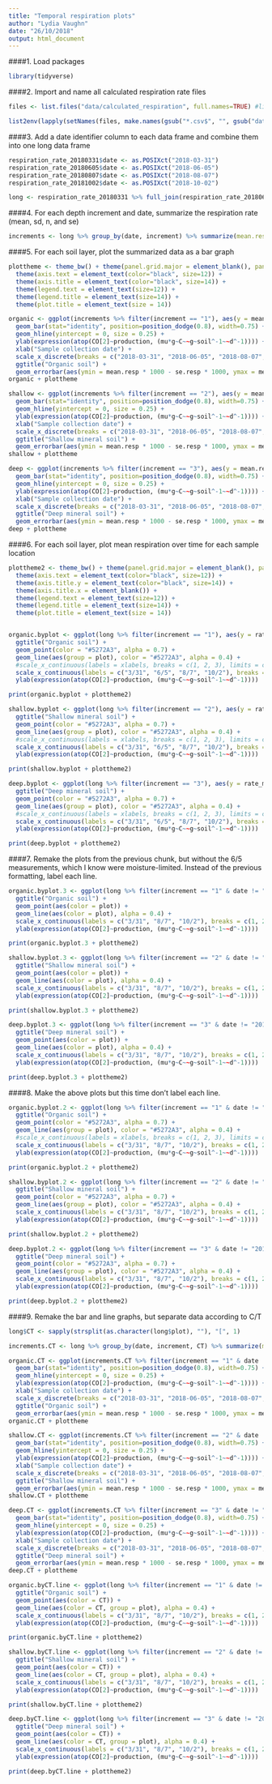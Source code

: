 ```yaml
---
title: "Temporal respiration plots"
author: "Lydia Vaughn"
date: "26/10/2018"
output: html_document
---
```


####1. Load packages
```r
library(tidyverse)
```

####2. Import and name all calculated respiration rate files 
```r
files <- list.files("data/calculated_respiration", full.names=TRUE) #list files in folder

list2env(lapply(setNames(files, make.names(gsub("*.csv$", "", gsub("data.calculated_respiration.", "", x = files)))), read.csv), envir = .GlobalEnv) #convert list of files to separate, named data frames
```

####3. Add a date identifier column to each data frame and combine them into one long data frame
```r
respiration_rate_20180331$date <- as.POSIXct("2018-03-31")
respiration_rate_20180605$date <- as.POSIXct("2018-06-05")
respiration_rate_20180807$date <- as.POSIXct("2018-08-07")
respiration_rate_20181002$date <- as.POSIXct("2018-10-02")

long <- respiration_rate_20180331 %>% full_join(respiration_rate_20180605) %>% full_join(respiration_rate_20180807) %>% full_join(respiration_rate_20181002)
```

####4. For each depth increment and date, summarize the respiration rate (mean, sd, n, and se)
```r
increments <- long %>% group_by(date, increment) %>% summarize(mean.resp = mean(rate_mgC_d_g)) %>% full_join(long %>% group_by(date, increment) %>% summarize(sd.resp = sd(rate_mgC_d_g))) %>% full_join(long %>% group_by(date, increment) %>% summarize(n.resp = length(rate_mgC_d_g))) %>% mutate(se.resp = sd.resp / n.resp^0.5)
```

####5. For each soil layer, plot the summarized data as a bar graph
```r
plottheme <- theme_bw() + theme(panel.grid.major = element_blank(), panel.grid.minor = element_blank(), panel.background = element_blank()) +
  theme(axis.text = element_text(color="black", size=12)) +
  theme(axis.title = element_text(color="black", size=14)) +
  theme(legend.text = element_text(size=12)) +
  theme(legend.title = element_text(size=14)) +
  theme(plot.title = element_text(size = 14))

organic <- ggplot(increments %>% filter(increment == "1"), aes(y = mean.resp * 1000, x = as.factor(date))) +
  geom_bar(stat="identity", position=position_dodge(0.8), width=0.75) +
  geom_hline(yintercept = 0, size = 0.25) +
  ylab(expression(atop(CO[2]~production, (mu*g~C~~g~soil^-1~~d^-1)))) +
  xlab("Sample collection date") +
  scale_x_discrete(breaks = c("2018-03-31", "2018-06-05", "2018-08-07", "2018-10-02"), labels = c("3/31", "6/5", "8/7", "10/2")) +
  ggtitle("Organic soil") +
  geom_errorbar(aes(ymin = mean.resp * 1000 - se.resp * 1000, ymax = mean.resp * 1000 + se.resp * 1000), position = position_dodge(0.8), width = 0.2, size = 0.4) 
organic + plottheme

shallow <- ggplot(increments %>% filter(increment == "2"), aes(y = mean.resp * 1000, x = as.factor(date))) +
  geom_bar(stat="identity", position=position_dodge(0.8), width=0.75) +
  geom_hline(yintercept = 0, size = 0.25) +
  ylab(expression(atop(CO[2]~production, (mu*g~C~~g~soil^-1~~d^-1)))) +
  xlab("Sample collection date") +
  scale_x_discrete(breaks = c("2018-03-31", "2018-06-05", "2018-08-07", "2018-10-02"), labels = c("3/31", "6/5", "8/7", "10/2")) +
  ggtitle("Shallow mineral soil") +
  geom_errorbar(aes(ymin = mean.resp * 1000 - se.resp * 1000, ymax = mean.resp * 1000 + se.resp * 1000), position = position_dodge(0.8), width = 0.2, size = 0.4) 
shallow + plottheme

deep <- ggplot(increments %>% filter(increment == "3"), aes(y = mean.resp * 1000, x = as.factor(date))) +
  geom_bar(stat="identity", position=position_dodge(0.8), width=0.75) +
  geom_hline(yintercept = 0, size = 0.25) +
  ylab(expression(atop(CO[2]~production, (mu*g~C~~g~soil^-1~~d^-1)))) +
  xlab("Sample collection date") +
  scale_x_discrete(breaks = c("2018-03-31", "2018-06-05", "2018-08-07", "2018-10-02"), labels = c("3/31", "6/5", "8/7", "10/2")) +
  ggtitle("Deep mineral soil") +
  geom_errorbar(aes(ymin = mean.resp * 1000 - se.resp * 1000, ymax = mean.resp * 1000 + se.resp * 1000), position = position_dodge(0.8), width = 0.2, size = 0.4) 
deep + plottheme
```

####6. For each soil layer, plot mean respiration over time for each sample location
```r
plottheme2 <- theme_bw() + theme(panel.grid.major = element_blank(), panel.grid.minor = element_blank(), panel.background = element_blank()) +
  theme(axis.text = element_text(color="black", size=12)) +
  theme(axis.title.y = element_text(color="black", size=14)) +
  theme(axis.title.x = element_blank()) +
  theme(legend.text = element_text(size=12)) +
  theme(legend.title = element_text(size=14)) +
  theme(plot.title = element_text(size = 14))


organic.byplot <- ggplot(long %>% filter(increment == "1"), aes(y = rate_mgC_d_g * 1000, x = as.numeric(as.factor(date)), group = plot)) +
  ggtitle("Organic soil") +
  geom_point(color = "#5272A3", alpha = 0.7) +
  geom_line(aes(group = plot), color = "#5272A3", alpha = 0.4) +
  #scale_x_continuous(labels = xlabels, breaks = c(1, 2, 3), limits = c(1, 3)) +
  scale_x_continuous(labels = c("3/31", "6/5", "8/7", "10/2"), breaks = c(1, 2, 3, 4), limits = c(1, 4))+
  ylab(expression(atop(CO[2]~production, (mu*g~C~~g~soil^-1~~d^-1)))) 

print(organic.byplot + plottheme2)

shallow.byplot <- ggplot(long %>% filter(increment == "2"), aes(y = rate_mgC_d_g * 1000, x = as.numeric(as.factor(date)), group = plot)) +
  ggtitle("Shallow mineral soil") +
  geom_point(color = "#5272A3", alpha = 0.7) +
  geom_line(aes(group = plot), color = "#5272A3", alpha = 0.4) +
  #scale_x_continuous(labels = xlabels, breaks = c(1, 2, 3), limits = c(1, 3)) +
  scale_x_continuous(labels = c("3/31", "6/5", "8/7", "10/2"), breaks = c(1, 2, 3, 4), limits = c(1, 4)) +
  ylab(expression(atop(CO[2]~production, (mu*g~C~~g~soil^-1~~d^-1)))) 

print(shallow.byplot + plottheme2)

deep.byplot <- ggplot(long %>% filter(increment == "3"), aes(y = rate_mgC_d_g * 1000, x = as.numeric(as.factor(date)), group = plot)) +
  ggtitle("Deep mineral soil") +
  geom_point(color = "#5272A3", alpha = 0.7) +
  geom_line(aes(group = plot), color = "#5272A3", alpha = 0.4) +
  #scale_x_continuous(labels = xlabels, breaks = c(1, 2, 3), limits = c(1, 3)) +
  scale_x_continuous(labels = c("3/31", "6/5", "8/7", "10/2"), breaks = c(1, 2, 3, 4), limits = c(1, 4)) +
  ylab(expression(atop(CO[2]~production, (mu*g~C~~g~soil^-1~~d^-1)))) 

print(deep.byplot + plottheme2)
```

####7. Remake the plots from the previous chunk, but without the 6/5 measurements, which I know were moisture-limited.  Instead of the previous formatting, label each line.
```r
organic.byplot.3 <- ggplot(long %>% filter(increment == "1" & date != "2018-06-05"), aes(y = rate_mgC_d_g * 1000, x = as.numeric(as.factor(date)))) +
  ggtitle("Organic soil") +
  geom_point(aes(color = plot)) +
  geom_line(aes(color = plot), alpha = 0.4) +
  scale_x_continuous(labels = c("3/31", "8/7", "10/2"), breaks = c(1, 2, 3), limits = c(1, 3))+
  ylab(expression(atop(CO[2]~production, (mu*g~C~~g~soil^-1~~d^-1)))) 

print(organic.byplot.3 + plottheme2)

shallow.byplot.3 <- ggplot(long %>% filter(increment == "2" & date != "2018-06-05"), aes(y = rate_mgC_d_g * 1000, x = as.numeric(as.factor(date)))) +
  ggtitle("Shallow mineral soil") +
  geom_point(aes(color = plot)) +
  geom_line(aes(color = plot), alpha = 0.4) +
  scale_x_continuous(labels = c("3/31", "8/7", "10/2"), breaks = c(1, 2, 3), limits = c(1, 3))+
  ylab(expression(atop(CO[2]~production, (mu*g~C~~g~soil^-1~~d^-1)))) 

print(shallow.byplot.3 + plottheme2)

deep.byplot.3 <- ggplot(long %>% filter(increment == "3" & date != "2018-06-05"), aes(y = rate_mgC_d_g * 1000, x = as.numeric(as.factor(date)))) +
  ggtitle("Deep mineral soil") +
  geom_point(aes(color = plot)) +
  geom_line(aes(color = plot), alpha = 0.4) +
  scale_x_continuous(labels = c("3/31", "8/7", "10/2"), breaks = c(1, 2, 3), limits = c(1, 3))+
  ylab(expression(atop(CO[2]~production, (mu*g~C~~g~soil^-1~~d^-1)))) 

print(deep.byplot.3 + plottheme2)
```

####8. Make the above plots but this time don't label each line.
```r
organic.byplot.2 <- ggplot(long %>% filter(increment == "1" & date != "2018-06-05"), aes(y = rate_mgC_d_g * 1000, x = as.numeric(as.factor(date)), group = plot)) +
  ggtitle("Organic soil") +
  geom_point(color = "#5272A3", alpha = 0.7) +
  geom_line(aes(group = plot), color = "#5272A3", alpha = 0.4) +
  #scale_x_continuous(labels = xlabels, breaks = c(1, 2, 3), limits = c(1, 3)) +
  scale_x_continuous(labels = c("3/31", "8/7", "10/2"), breaks = c(1, 2, 3), limits = c(1, 3))+
  ylab(expression(atop(CO[2]~production, (mu*g~C~~g~soil^-1~~d^-1)))) 

print(organic.byplot.2 + plottheme2)

shallow.byplot.2 <- ggplot(long %>% filter(increment == "2" & date != "2018-06-05"), aes(y = rate_mgC_d_g * 1000, x = as.numeric(as.factor(date)), group = plot)) +
  ggtitle("Shallow mineral soil") +
  geom_point(color = "#5272A3", alpha = 0.7) +
  geom_line(aes(group = plot), color = "#5272A3", alpha = 0.4) +
  scale_x_continuous(labels = c("3/31", "8/7", "10/2"), breaks = c(1, 2, 3), limits = c(1, 3))+
  ylab(expression(atop(CO[2]~production, (mu*g~C~~g~soil^-1~~d^-1)))) 

print(shallow.byplot.2 + plottheme2)

deep.byplot.2 <- ggplot(long %>% filter(increment == "3" & date != "2018-06-05"), aes(y = rate_mgC_d_g * 1000, x = as.numeric(as.factor(date)), group = plot)) +
  ggtitle("Deep mineral soil") +
  geom_point(color = "#5272A3", alpha = 0.7) +
  geom_line(aes(group = plot), color = "#5272A3", alpha = 0.4) +
  scale_x_continuous(labels = c("3/31", "8/7", "10/2"), breaks = c(1, 2, 3), limits = c(1, 3))+
  ylab(expression(atop(CO[2]~production, (mu*g~C~~g~soil^-1~~d^-1)))) 

print(deep.byplot.2 + plottheme2)
```

####9. Remake the bar and line graphs, but separate data according to C/T
```r
long$CT <- sapply(strsplit(as.character(long$plot), ""), "[", 1)

increments.CT <- long %>% group_by(date, increment, CT) %>% summarize(mean.resp = mean(rate_mgC_d_g)) %>% full_join(long %>% group_by(date, increment) %>% summarize(sd.resp = sd(rate_mgC_d_g))) %>% full_join(long %>% group_by(date, increment) %>% summarize(n.resp = length(rate_mgC_d_g))) %>% mutate(se.resp = sd.resp / n.resp^0.5)

organic.CT <- ggplot(increments.CT %>% filter(increment == "1" & date != "2018-06-05"), aes(y = mean.resp * 1000, x = as.factor(date), fill = CT)) +
  geom_bar(stat="identity", position=position_dodge(0.8), width=0.75) +
  geom_hline(yintercept = 0, size = 0.25) +
  ylab(expression(atop(CO[2]~production, (mu*g~C~~g~soil^-1~~d^-1)))) +
  xlab("Sample collection date") +
  scale_x_discrete(breaks = c("2018-03-31", "2018-06-05", "2018-08-07", "2018-10-02"), labels = c("3/31", "6/5", "8/7", "10/2")) +
  ggtitle("Organic soil") +
  geom_errorbar(aes(ymin = mean.resp * 1000 - se.resp * 1000, ymax = mean.resp * 1000 + se.resp * 1000), position = position_dodge(0.8), width = 0.2, size = 0.4) 
organic.CT + plottheme

shallow.CT <- ggplot(increments.CT %>% filter(increment == "2" & date != "2018-06-05"), aes(y = mean.resp * 1000, x = as.factor(date), fill = CT)) +
  geom_bar(stat="identity", position=position_dodge(0.8), width=0.75) +
  geom_hline(yintercept = 0, size = 0.25) +
  ylab(expression(atop(CO[2]~production, (mu*g~C~~g~soil^-1~~d^-1)))) +
  xlab("Sample collection date") +
  scale_x_discrete(breaks = c("2018-03-31", "2018-06-05", "2018-08-07", "2018-10-02"), labels = c("3/31", "6/5", "8/7", "10/2")) +
  ggtitle("Shallow mineral soil") +
  geom_errorbar(aes(ymin = mean.resp * 1000 - se.resp * 1000, ymax = mean.resp * 1000 + se.resp * 1000), position = position_dodge(0.8), width = 0.2, size = 0.4) 
shallow.CT + plottheme

deep.CT <- ggplot(increments.CT %>% filter(increment == "3" & date != "2018-06-05"), aes(y = mean.resp * 1000, x = as.factor(date), fill = CT)) +
  geom_bar(stat="identity", position=position_dodge(0.8), width=0.75) +
  geom_hline(yintercept = 0, size = 0.25) +
  ylab(expression(atop(CO[2]~production, (mu*g~C~~g~soil^-1~~d^-1)))) +
  xlab("Sample collection date") +
  scale_x_discrete(breaks = c("2018-03-31", "2018-06-05", "2018-08-07", "2018-10-02"), labels = c("3/31", "6/5", "8/7", "10/2")) +
  ggtitle("Deep mineral soil") +
  geom_errorbar(aes(ymin = mean.resp * 1000 - se.resp * 1000, ymax = mean.resp * 1000 + se.resp * 1000), position = position_dodge(0.8), width = 0.2, size = 0.4) 
deep.CT + plottheme

organic.byCT.line <- ggplot(long %>% filter(increment == "1" & date != "2018-06-05"), aes(y = rate_mgC_d_g * 1000, x = as.numeric(as.factor(date)))) +
  ggtitle("Organic soil") +
  geom_point(aes(color = CT)) +
  geom_line(aes(color = CT, group = plot), alpha = 0.4) +
  scale_x_continuous(labels = c("3/31", "8/7", "10/2"), breaks = c(1, 2, 3), limits = c(1, 3))+
  ylab(expression(atop(CO[2]~production, (mu*g~C~~g~soil^-1~~d^-1)))) 

print(organic.byCT.line + plottheme2)

shallow.byCT.line <- ggplot(long %>% filter(increment == "2" & date != "2018-06-05"), aes(y = rate_mgC_d_g * 1000, x = as.numeric(as.factor(date)))) +
  ggtitle("Shallow mineral soil") +
  geom_point(aes(color = CT)) +
  geom_line(aes(color = CT, group = plot), alpha = 0.4) +
  scale_x_continuous(labels = c("3/31", "8/7", "10/2"), breaks = c(1, 2, 3), limits = c(1, 3))+
  ylab(expression(atop(CO[2]~production, (mu*g~C~~g~soil^-1~~d^-1)))) 

print(shallow.byCT.line + plottheme2)

deep.byCT.line <- ggplot(long %>% filter(increment == "3" & date != "2018-06-05"), aes(y = rate_mgC_d_g * 1000, x = as.numeric(as.factor(date)))) +
  ggtitle("Deep mineral soil") +
  geom_point(aes(color = CT)) +
  geom_line(aes(color = CT, group = plot), alpha = 0.4) +
  scale_x_continuous(labels = c("3/31", "8/7", "10/2"), breaks = c(1, 2, 3), limits = c(1, 3))+
  ylab(expression(atop(CO[2]~production, (mu*g~C~~g~soil^-1~~d^-1)))) 

print(deep.byCT.line + plottheme2)
```